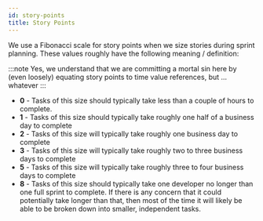 ```yaml
---
id: story-points
title: Story Points
---
```


We use a Fibonacci scale for story points when we size stories during sprint planning. These values roughly have the following meaning / definition:

:::note
Yes, we understand that we are committing a mortal sin here by (even loosely) equating story points to time value references, but ... whatever
:::

* **0** - Tasks of this size should typically take less than a couple of hours to complete.
* **1** - Tasks of this size should typically take roughly one half of a business day to complete
* **2** - Tasks of this size will typically take roughly one business day to complete
* **3** - Tasks of this size will typically take roughly two to three business days to complete
* **5** - Tasks of this size will typically take roughly three to four business days to complete
* **8** - Tasks of this size should typically take one developer no longer than one full sprint to complete. If there is any concern that it could potentially take longer than that, then most of the time it will likely be able to be broken down into smaller, independent tasks.
